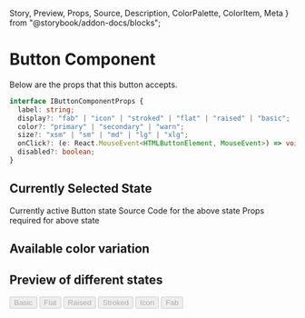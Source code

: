   Story,
  Preview,
  Props,
  Source,
  Description,
  ColorPalette,
  ColorItem,
  Meta
} from "@storybook/addon-docs/blocks";


<Meta title="MDX:Button Component Docs" component={Button} />

# Button Component

<Description of={Button} />
<Props of={Button} />

Below are the props that this button accepts.

```typescript
interface IButtonComponentProps {
  label: string;
  display?: "fab" | "icon" | "stroked" | "flat" | "raised" | "basic";
  color?: "primary" | "secondary" | "warn";
  size?: "xsm" | "sm" | "md" | "lg" | "xlg";
  onClick?: (e: React.MouseEvent<HTMLButtonElement, MouseEvent>) => void;
  disabled?: boolean;
}
```

## Currently Selected State

Currently active Button state
Source Code for the above state
Props required for above state

## Available color variation

<ColorPalette>
  <ColorItem
    title="theme.color.greyscale"
    subtitle="Some of the greys"
    colors={["#FFFFFF", "#F8F8F8", "#F3F3F3"]}
  />
  <ColorItem
    title="theme.color.primary"
    subtitle="Coral"
    colors={["#FF4785"]}
  />
  <ColorItem
    title="theme.color.secondary"
    subtitle="Ocean"
    colors={["#1EA7FD"]}
  />
  <ColorItem
    title="theme.color.positive"
    subtitle="Green"
    colors={[
      "rgba(102,191,60,1)",
      "rgba(102,191,60,.8)",
      "rgba(102,191,60,.6)",
      "rgba(102,191,60,.3)"
    ]}
  />
</ColorPalette>

## Preview of different states

<Preview>
  <Story name="basic primary button">
    <Button
      display="basic"
      color="primary"
      size={"md"}
      disabled={false}
    >
    Basic
    </Button>
  </Story>
  <Story name="Flat primary button">
    <Button
      display="flat"
      color="primary"
      size={"md"}
      disabled={false}
    >
    Flat
    </Button>
  </Story>
  <Story name="Raised primary button">
    <Button
      label="Raised"
      display="raised"
      color="primary"
      size={"md"}
      disabled={false}
    >
    Raised
    </Button>
  </Story>
  <Story name="Stroked primary button">
    <Button
      label="Stroked"
      display="stroked"
      color="primary"
      size={"md"}
      disabled={false}
    >
    Stroked
    </Button>
  </Story>
  <Story name="Icon primary button">
    <Button
      label="Icon"
      display="icon"
      color="primary"
      size={"md"}
      disabled={false}
    >
    Icon
    </Button>
  </Story>
  <Story name="Fab primary button">
    <Button
      label="Fab"
      display="fab"
      color="primary"
      size={"md"}
      disabled={false}
    >
    Fab
    </Button>
  </Story>
</Preview>

